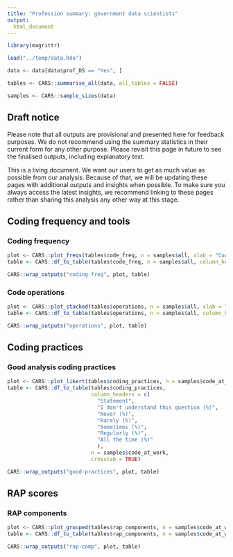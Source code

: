 ```yaml
---
title: "Profession summary: government data scientists"
output:
  html_document
---
```


[comment]: <> (This document makes use of custom open and close tags for use with glue::glue() (" and ", respectively))
[comment]: <> (This document should only be edited as a template: quarto/templates/summary.qmd)

```r

library(magrittr)

load("../temp/data.Rda")

data <- data[data$prof_DS == "Yes", ]

tables <- CARS::summarise_all(data, all_tables = FALSE)

samples <- CARS::sample_sizes(data)

```


## Draft notice

Please note that all outputs are provisional and presented here for feedback purposes. We do not recommend using the summary statistics in their current form for any other purpose. Please revisit this page in future to see the finalised outputs, including explanatory text. 

This is a living document. We want our users to get as much value as possible from our analysis. Because of that, we will be updating these pages with additional outputs and insights when possible. To make sure you always access the latest insights, we recommend linking to these pages rather than sharing this analysis any other way at this stage. 


## Coding frequency and tools

### Coding frequency

```r

plot <- CARS::plot_freqs(tables$code_freq, n = samples$all, xlab = "Coding frequency", ylab = "%", font_size = 14)
table <- CARS::df_to_table(tables$code_freq, n = samples$all, column_headers = c("Coding frequency", "Percent"))

CARS::wrap_outputs("coding-freq", plot, table)

```


### Code operations

```r

plot <- CARS::plot_stacked(tables$operations, n = samples$all, xlab = "%", ylab = "Operation", font_size = 14)
table <- CARS::df_to_table(tables$operations, n = samples$all, column_headers = c("Operation", "I do some or all of this by coding (%)", "I do this without coding (%)"), crosstab = TRUE)

CARS::wrap_outputs("operations", plot, table)

```


## Coding practices

### Good analysis coding practices

```r
plot <- CARS::plot_likert(tables$coding_practices, n = samples$code_at_work, mid = 5, neutral_mid = FALSE, break_q_names_col = "name", max_lines = 3, xlab = "%", font_size = 14, height = 1200)
table <- CARS::df_to_table(tables$coding_practices, 
                           column_headers = c(
                             "Statement",
                             "I don't understand this question (%)",
                             "Never (%)", 
                             "Rarely (%)", 
                             "Sometimes (%)",
                             "Regularly (%)", 
                             "All the time (%)"
                             ),
                           n = samples$code_at_work,
                           crosstab = TRUE)

CARS::wrap_outputs("good-practices", plot, table)

```


## RAP scores

### RAP components

```r

plot <- CARS::plot_grouped(tables$rap_components, n = samples$code_at_work, orientation = "h", ylab = "%", xlab = "RAP component", font_size = 14)
table <- CARS::df_to_table(tables$rap_components, n = samples$code_at_work, column_headers = c("RAP component", "Type", "Percentage of analysts who code in their work"))

CARS::wrap_outputs("rap-comp", plot, table)

```
